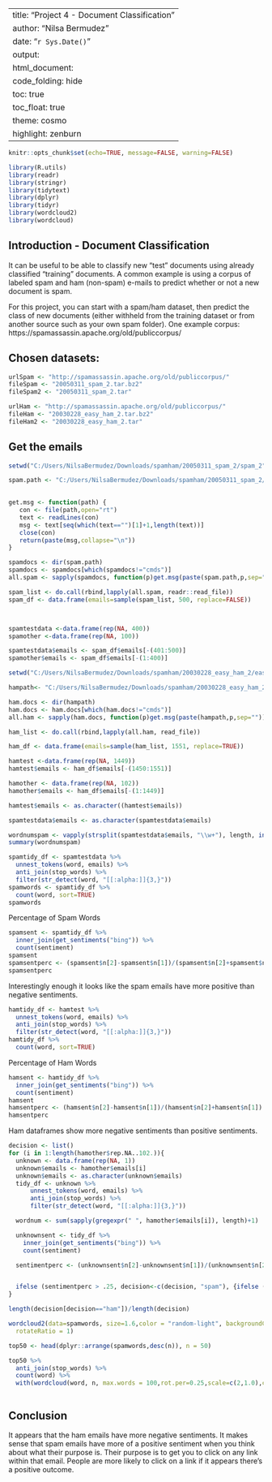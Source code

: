 
---
title: "Project 4 - Document Classification"
author: "Nilsa Bermudez"
date: "`r Sys.Date()`"
output:
  html_document:
    code_folding: hide
    toc: true
    toc_float: true
    theme: cosmo
    highlight: zenburn
---



```{r setup, include=FALSE}
knitr::opts_chunk$set(echo=TRUE, message=FALSE, warning=FALSE)

```

```{r}
library(R.utils)
library(readr)
library(stringr)
library(tidytext)
library(dplyr)
library(tidyr)
library(wordcloud2)
library(wordcloud)
```


## Introduction - Document Classification

It can be useful to be able to classify new "test" documents using already classified "training" documents.  A common example is using a corpus of labeled spam and ham (non-spam) e-mails to predict whether or not a new document is spam.  

For this project, you can start with a spam/ham dataset, then predict the class of new documents (either withheld from the training dataset or from another source such as your own spam folder).   One example corpus:   https://spamassassin.apache.org/old/publiccorpus/

## Chosen datasets:

```{r Datasets}

urlSpam <- "http://spamassassin.apache.org/old/publiccorpus/"
fileSpam <- "20050311_spam_2.tar.bz2"
fileSpam2 <- "20050311_spam_2.tar"

urlHam <- "http://spamassassin.apache.org/old/publiccorpus/"
fileHam <- "20030228_easy_ham_2.tar.bz2"
fileHam2 <- "20030228_easy_ham_2.tar"

```

## Get the emails

```{r}


setwd("C:/Users/NilsaBermudez/Downloads/spamham/20050311_spam_2/spam_2")

spam.path <- "C:/Users/NilsaBermudez/Downloads/spamham/20050311_spam_2/spam_2/"

              
get.msg <- function(path) {
   con <- file(path,open="rt")
   text <- readLines(con)
   msg <- text[seq(which(text=="")[1]+1,length(text))]  
   close(con)
   return(paste(msg,collapse="\n"))
}

spamdocs <- dir(spam.path)
spamdocs <- spamdocs[which(spamdocs!="cmds")]
all.spam <- sapply(spamdocs, function(p)get.msg(paste(spam.path,p,sep="")))

spam_list <- do.call(rbind,lapply(all.spam, readr::read_file))
spam_df <- data.frame(emails=sample(spam_list, 500, replace=FALSE))



spamtestdata <-data.frame(rep(NA, 400))
spamother <-data.frame(rep(NA, 100))

spamtestdata$emails <- spam_df$emails[-(401:500)]
spamother$emails <- spam_df$emails[-(1:400)]
```

```{r}
setwd("C:/Users/NilsaBermudez/Downloads/spamham/20030228_easy_ham_2/easy_ham_2/")

hampath<- "C:/Users/NilsaBermudez/Downloads/spamham/20030228_easy_ham_2/easy_ham_2/"

ham.docs <- dir(hampath)
ham.docs <- ham.docs[which(ham.docs!="cmds")]
all.ham <- sapply(ham.docs, function(p)get.msg(paste(hampath,p,sep="")))

ham_list <- do.call(rbind,lapply(all.ham, read_file))

ham_df <- data.frame(emails=sample(ham_list, 1551, replace=TRUE))

hamtest <-data.frame(rep(NA, 1449))
hamtest$emails <- ham_df$emails[-(1450:1551)]

hamother <- data.frame(rep(NA, 102))
hamother$emails <- ham_df$emails[-(1:1449)]

hamtest$emails <- as.character((hamtest$emails))
```


```{r}
spamtestdata$emails <- as.character(spamtestdata$emails)

wordnumspam <- vapply(strsplit(spamtestdata$emails, "\\w+"), length, integer(1))
summary(wordnumspam)
```


```{r}
spamtidy_df <- spamtestdata %>% 
  unnest_tokens(word, emails) %>%
  anti_join(stop_words) %>%
  filter(str_detect(word, "[[:alpha:]]{3,}"))
spamwords <- spamtidy_df %>% 
  count(word, sort=TRUE)
spamwords
```
Percentage of Spam Words
```{r}
spamsent <- spamtidy_df %>%
  inner_join(get_sentiments("bing")) %>%
  count(sentiment) 
spamsent
spamsentperc <- (spamsent$n[2]-spamsent$n[1])/(spamsent$n[2]+spamsent$n[1])
spamsentperc
```
Interestingly enough it looks like the spam emails have more positive than negative sentiments.


```{r}
hamtidy_df <- hamtest %>% 
  unnest_tokens(word, emails) %>%
  anti_join(stop_words) %>%
  filter(str_detect(word, "[[:alpha:]]{3,}"))
hamtidy_df %>%
  count(word, sort=TRUE) 
```



Percentage of Ham Words

```{r}
hamsent <- hamtidy_df %>%
  inner_join(get_sentiments("bing")) %>%
  count(sentiment) 
hamsent
hamsentperc <- (hamsent$n[2]-hamsent$n[1])/(hamsent$n[2]+hamsent$n[1])
hamsentperc
```
Ham dataframes show more negative sentiments than positive sentiments.


```{r}
decision <- list()
for (i in 1:length(hamother$rep.NA..102.)){
  unknown <- data.frame(rep(NA, 1))
  unknown$emails <- hamother$emails[i]
  unknown$emails <- as.character(unknown$emails)  
  tidy_df <- unknown %>% 
      unnest_tokens(word, emails) %>%
      anti_join(stop_words) %>%
      filter(str_detect(word, "[[:alpha:]]{3,}"))

  wordnum <- sum(sapply(gregexpr(" ", hamother$emails[i]), length)+1)  

  unknownsent <- tidy_df %>%
    inner_join(get_sentiments("bing")) %>%
    count(sentiment) 

  sentimentperc <- (unknownsent$n[2]-unknownsent$n[1])/(unknownsent$n[2]+unknownsent$n[1])


  ifelse (sentimentperc > .25, decision<-c(decision, "spam"), {ifelse (wordnum < 400, decision <- c(decision,"ham"), decision<-c(decision, "spam"))})
}

length(decision[decision=="ham"])/length(decision)

```

```{r}


wordcloud2(data=spamwords, size=1.6,color = "random-light", backgroundColor = "grey",minRotation = -pi/6, maxRotation = -pi/10, minSize = 10,
  rotateRatio = 1)


```

```{r}
top50 <- head(dplyr::arrange(spamwords,desc(n)), n = 50)

top50 %>%
  anti_join(stop_words) %>%
  count(word) %>%
  with(wordcloud(word, n, max.words = 100,rot.per=0.25,scale=c(2,1.0),colors = "#F8766D"))



```



## Conclusion

It appears that the ham emails have more negative sentiments.  It makes sense that spam emails have more of a positive sentiment when you think about what their purpose is.  Their purpose is to get you to click on any link within that email.  People are more likely to click on a link if it appears there's a positive outcome.

